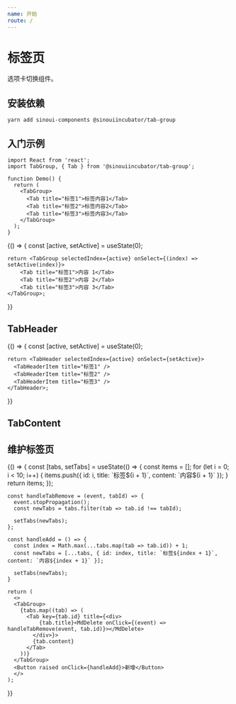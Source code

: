 ```yaml
---
name: 开始
route: /
---
```



# 标签页

选项卡切换组件。

## 安装依赖

```shell
yarn add sinoui-components @sinouiincubator/tab-group
```

## 入门示例

```tsx
import React from 'react';
import TabGroup, { Tab } from '@sinouiincubator/tab-group';

function Demo() {
  return (
    <TabGroup>
      <Tab title="标签1">标签内容1</Tab>
      <Tab title="标签2">标签内容2</Tab>
      <Tab title="标签3">标签内容3</Tab>
    </TabGroup>
  );
}
```

<Playground>
  {() => {
    const [active, setActive] = useState(0);

    return <TabGroup selectedIndex={active} onSelect={(index) => setActive(index)}>
        <Tab title="标签1">内容 1</Tab>
        <Tab title="标签2">内容 2</Tab>
        <Tab title="标签3">内容 3</Tab>
    </TabGroup>;

}}

</Playground>

## TabHeader

<Playground>
  {() => {
    const [active, setActive] = useState(0);

    return <TabHeader selectedIndex={active} onSelect={setActive}>
      <TabHeaderItem title="标签1" />
      <TabHeaderItem title="标签2" />
      <TabHeaderItem title="标签3" />
    </TabHeader>;

}}

</Playground>

## TabContent

<Playground>
  <TabContentDemo />
</Playground>

## 维护标签页

<Playground>
  {() => {
    const [tabs, setTabs] = useState(() => {
      const items = [];
      for (let i = 0; i < 10; i++) {
        items.push({ id: i, title: `标签${i + 1}`, content: `内容${i + 1}` });
      }
      return items;
    });

    const handleTabRemove = (event, tabId) => {
      event.stopPropagation();
      const newTabs = tabs.filter(tab => tab.id !== tabId);

      setTabs(newTabs);
    };

    const handleAdd = () => {
      const index = Math.max(...tabs.map(tab => tab.id)) + 1;
      const newTabs = [...tabs, { id: index, title: `标签${index + 1}`, content: `内容${index + 1}` }];

      setTabs(newTabs);
    }

    return (
      <>
      <TabGroup>
        {tabs.map((tab) => (
          <Tab key={tab.id} title={<div>
              {tab.title}<MdDelete onClick={(event) => handleTabRemove(event, tab.id)}></MdDelete>
            </div>}>
            {tab.content}
          </Tab>
        ))}
      </TabGroup>
      <Button raised onClick={handleAdd}>新增</Button>
      </>
    );

}}

</Playground>
